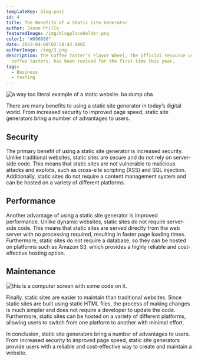 ```yaml
---
templateKey: blog-post
id: 4
title: The Benefits of a Static Site Generator
author: Jason Prillo
featuredImage: /img/blogplaceholder.png
color1: "#D98880"
date: 2023-04-08T02:58:43.480Z
authorImage: /img/3.png
description: The Coffee Taster’s Flavor Wheel, the official resource used by
  coffee tasters, has been revised for the first time this year.
tags:
  - Business
  - tasting
---
```

![a way too literal example of a static website. ba dump cha](https://images.unsplash.com/photo-1610337673044-720471f83677?ixlib=rb-4.0.3&ixid=MnwxMjA3fDB8MHxzZWFyY2h8NXx8c3RhdGljfGVufDB8fDB8fA%3D%3D&auto=format&fit=crop&w=500&q=60)

There are many benefits to using a static site generator in today’s digital world. From increased security to improved page speed, static site generators bring a number of advantages to users.

## Security

The primary benefit of using a static site generator is increased security. Unlike traditional websites, static sites are secure and do not rely on server-side code. This means that static sites are not vulnerable to malicious attacks and exploits, such as cross-site scripting (XSS) and SQL injection. Additionally, static sites do not require a content management system and can be hosted on a variety of different platforms.

## Performance

Another advantage of using a static site generator is improved performance. Unlike dynamic websites, static sites do not require server-side code. This means that static sites are served directly from the web server with no processing required, resulting in faster page loading times. Furthermore, static sites do not require a database, so they can be hosted on platforms such as Amazon S3, which provides a highly reliable and cost-effective hosting option.

## Maintenance

![this is a computer screen with some code on it. ](https://images.unsplash.com/photo-1461749280684-dccba630e2f6?ixlib=rb-4.0.3&ixid=MnwxMjA3fDB8MHxwaG90by1wYWdlfHx8fGVufDB8fHx8&auto)

Finally, static sites are easier to maintain than traditional websites. Since static sites are built using static HTML files, the process of making changes is much simpler and does not require a developer to update the code. Furthermore, static sites can be hosted on a variety of different platforms, allowing users to switch from one platform to another with minimal effort.

In conclusion, static site generators bring a number of advantages to users. From increased security to improved page speed, static site generators provide users with a reliable and cost-effective way to create and maintain a website.